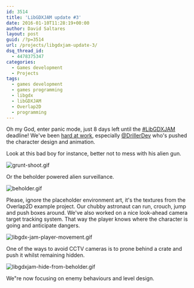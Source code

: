 ```yaml
---
id: 3514
title: 'LibGDXJAM update #3'
date: 2016-01-10T11:28:19+00:00
author: David Saltares
layout: post
guid: /?p=3514
url: /projects/libgdxjam-update-3/
dsq_thread_id:
  - 4478375347
categories:
  - Games development
  - Projects
tags:
  - games development
  - games programming
  - libgdx
  - libGDXJAM
  - Overlap2D
  - programming
---
```


Oh my God, enter panic mode, just 8 days left until the [#LibGDXJAM](https://twitter.com/search?f=tweets&vertical=default&q=libgdxjam&src=typd) deadline! We've been [hard at work](https://github.com/dsaltares/libgdxjam/commits/master), especially [@DrillerDev](https://twitter.com/DrillerDev) who's pushed the character design and animation.

Look at this bad boy for instance, better not to mess with his alien gun.

![grunt-shoot.gif](/img/sloppynauts/grunt-shoot.gif)

Or the beholder powered alien surveillance.

![beholder.gif](/img/sloppynauts/beholder.gif)

Please, ignore the placeholder environment art, it's the textures from the Overlap2D example project. Our chubby astronaut can run, crouch, jump and push boxes around. We've also worked on a nice look-ahead camera target tracking system. That way the player knows where the character is going and anticipate dangers.

![libgdx-jam-player-movement.gif](/img/sloppynauts/libgdx-jam-player-movement.gif)

One of the ways to avoid CCTV cameras is to prone behind a crate and push it whilst remaining hidden.

![libgdxjam-hide-from-beholder.gif](/img/sloppynauts/libgdxjam-hide-from-beholder.gif)

We"re now focusing on enemy behaviours and level design.
